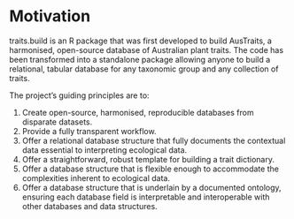 # Motivation

traits.build is an R package that was first developed to build AusTraits, a harmonised, open-source database of Australian plant traits. The code has been transformed into a standalone package allowing anyone to build a relational, tabular database for any taxonomic group and any collection of traits.

The project's guiding principles are to:

1.  Create open-source, harmonised, reproducible databases from disparate datasets.
2.  Provide a fully transparent workflow.
3.  Offer a relational database structure that fully documents the contextual data essential to interpreting ecological data.
4.  Offer a straightforward, robust template for building a trait dictionary.
5.  Offer a database structure that is flexible enough to accommodate the complexities inherent to ecological data.
6.  Offer a database structure that is underlain by a documented ontology, ensuring each database field is interpretable and interoperable with other databases and data structures.

